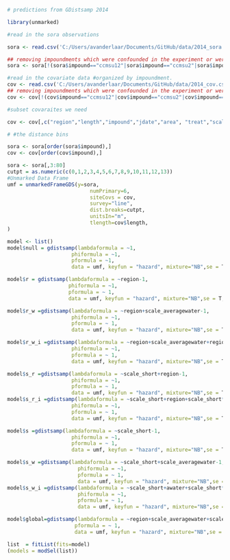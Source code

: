 ```r
# predictions from GDistsamp 2014

library(unmarked)

#read in the sora observations

sora <- read.csv('C:/Users/avanderlaar/Documents/GitHub/data/2014_sora.csv', header=T)

## removing impoundments which were confounded in the experiment or were not the appropriate habtiat type
sora <- sora[!(sora$impound=="ccmsu12"|sora$impound=="ccmsu2"|sora$impound=="ccmsu1"|sora$impound=="ts2a"|sora$impound=="ts4a"|sora$impound=="ts6a"|sora$impound=="ts8a"|sora$impound=="kt2"|sora$impound=="kt5"|sora$impound=="kt5"|sora$impound=="kt6"|sora$impound=="kt9"|sora$impound=="pool2"|sora$impound=="pool2w"|sora$impound=="pool3w"|sora$impound=="m10"|sora$impound=="m11"|sora$impound=="m13"),]

#read in the covariate data #organized by impoundment.
cov <- read.csv('C:/Users/avanderlaar/Documents/GitHub/data/2014_cov.csv', header=T)
## removing impoundments which were confounded in the experiment or were not the appropriate habtiat type
cov <- cov[!(cov$impound=="ccmsu12"|cov$impound=="ccmsu2"|cov$impound=="ccmsu1"|cov$impound=="ts2a"|cov$impound=="ts4a"|cov$impound=="ts6a"|cov$impound=="ts8a"|cov$impound=="kt2"|cov$impound=="kt5"|cov$impound=="kt5"|cov$impound=="kt6"|cov$impound=="kt9"|cov$impound=="pool2"|cov$impound=="pool2w"|cov$impound=="pool3w"|cov$impound=="m10"|cov$impound=="m11"|cov$impound=="m13"),]

#subset covaraites we need

cov <- cov[,c("region","length","impound","jdate","area", "treat","scale_short","scale_averagewater")]

# #the distance bins

sora <- sora[order(sora$impound),]
cov <- cov[order(cov$impound),]

sora <- sora[,3:80]
cutpt = as.numeric(c(0,1,2,3,4,5,6,7,8,9,10,11,12,13)) 
#Unmarked Data Frame
umf = unmarkedFrameGDS(y=sora, 
                           numPrimary=6,
                           siteCovs = cov,
                           survey="line", 
                           dist.breaks=cutpt,  
                           unitsIn="m", 
                           tlength=cov$length,
)

```
```r
model <- list()
model$null = gdistsamp(lambdaformula = ~1, 
                     phiformula = ~1, 
                     pformula = ~1,
                     data = umf, keyfun = "hazard", mixture="NB",se = T, output="abund")

model$r = gdistsamp(lambdaformula = ~region-1, 
                    phiformula = ~1, 
                    pformula = ~ 1,
                    data = umf, keyfun = "hazard", mixture="NB",se = T, output="abund")
```
```r


model$r_w =gdistsamp(lambdaformula = ~region+scale_averagewater-1, 
                     phiformula = ~1, 
                     pformula = ~ 1,
                     data = umf, keyfun = "hazard", mixture="NB",se = T, output="abund")

model$r_w_i =gdistsamp(lambdaformula = ~region+scale_averagewater+region*scale_averagewater-1, 
                     phiformula = ~1, 
                     pformula = ~ 1,
                     data = umf, keyfun = "hazard", mixture="NB",se = T, output="abund")
```
```r
model$s_r =gdistsamp(lambdaformula = ~scale_short+region-1, 
                     phiformula = ~1, 
                     pformula = ~ 1,
                     data = umf, keyfun = "hazard", mixture="NB",se = T, output="abund")
model$s_r_i =gdistsamp(lambdaformula = ~scale_short+region+scale_short*region-1, 
                     phiformula = ~1, 
                     pformula = ~ 1,
                     data = umf, keyfun = "hazard", mixture="NB",se = T, output="abund")

```

```r
model$s =gdistsamp(lambdaformula = ~scale_short-1, 
                     phiformula = ~1, 
                     pformula = ~ 1,
                     data = umf, keyfun = "hazard", mixture="NB",se = T, output="abund")

model$s_w =gdistsamp(lambdaformula = ~scale_short+scale_averagewater-1, 
                       phiformula = ~1, 
                       pformula = ~ 1,
                       data = umf, keyfun = "hazard", mixture="NB",se = T, output="abund")
model$s_w_i =gdistsamp(lambdaformula = ~scale_short+awater+scale_short*awater-1, 
                       phiformula = ~1, 
                       pformula = ~ 1,
                       data = umf, keyfun = "hazard", mixture="NB",se = T, output="abund")
```
```r
model$global=gdistsamp(lambdaformula = ~region+scale_averagewater+scale_short+region*scale_averagewater+region*scale_short-1, phiformula = ~1, 
                      pformula = ~ 1,
                      data = umf, keyfun = "hazard", mixture="NB",se = T, output="abund")

```
```r
list  = fitList(fits=model)
(models = modSel(list))

```